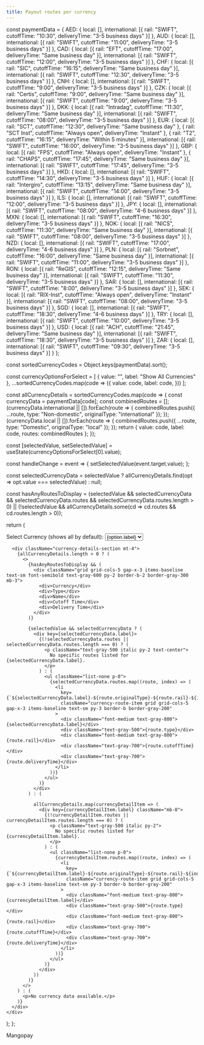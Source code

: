 ```yaml
---
title: Payout routes per currency
---
```


  const paymentData = {
    AED: {
      local: [],
      international: [{
        rail: "SWIFT",
        cutoffTime: "10:30",
        deliveryTime: "3-5 business days"
      }]
    },
    AUD: {
      local: [],
      international: [{
        rail: "SWIFT",
        cutoffTime: "11:00",
        deliveryTime: "3-5 business days"
      }]
    },
    CAD: {
      local: [{
        rail: "EFT",
        cutoffTime: "17:00",
        deliveryTime: "Same business day"
      }],
      international: [{
        rail: "SWIFT",
        cutoffTime: "12:00",
        deliveryTime: "3-5 business days"
      }]
    },
    CHF: {
      local: [{
        rail: "SIC",
        cutoffTime: "16:15",
        deliveryTime: "Same business day"
      }],
      international: [{
        rail: "SWIFT",
        cutoffTime: "12:30",
        deliveryTime: "3-5 business days"
      }]
    },
    CNH: {
      local: [],
      international: [{
        rail: "SWIFT",
        cutoffTime: "9:00",
        deliveryTime: "3-5 business days"
      }]
    },
    CZK: {
      local: [{
        rail: "Certis",
        cutoffTime: "9:00",
        deliveryTime: "Same business day"
      }],
      international: [{
        rail: "SWIFT",
        cutoffTime: "9:00",
        deliveryTime: "3-5 business days"
      }]
    },
    DKK: {
      local: [{
        rail: "Intradag",
        cutoffTime: "11:30",
        deliveryTime: "Same business day"
      }],
      international: [{
        rail: "SWIFT",
        cutoffTime: "08:00",
        deliveryTime: "3-5 business days"
      }]
    },
    EUR: {
      local: [{
        rail: "SCT",
        cutoffTime: "12:30",
        deliveryTime: "Same business day"
      }, {
        rail: "SCT Inst",
        cutoffTime: "Always open",
        deliveryTime: "Instant"
      }, {
        rail: "T2",
        cutoffTime: "16:15",
        deliveryTime: "Within 5 minutes"
      }],
      international: [{
        rail: "SWIFT",
        cutoffTime: "16:00",
        deliveryTime: "3-5 business days"
      }]
    },
    GBP: {
      local: [{
        rail: "FPS",
        cutoffTime: "Always open",
        deliveryTime: "Instant"
      }, {
        rail: "CHAPS",
        cutoffTime: "17:45",
        deliveryTime: "Same business day"
      }],
      international: [{
        rail: "SWIFT",
        cutoffTime: "17:45",
        deliveryTime: "3-5 business days"
      }]
    },
    HKD: {
      local: [],
      international: [{
        rail: "SWIFT",
        cutoffTime: "14:30",
        deliveryTime: "3-5 business days"
      }]
    },
    HUF: {
      local: [{
        rail: "Intergiro",
        cutoffTime: "13:15",
        deliveryTime: "Same business day"
      }],
      international: [{
        rail: "SWIFT",
        cutoffTime: "14:00",
        deliveryTime: "3-5 business days"
      }]
    },
    ILS: {
      local: [],
      international: [{
        rail: "SWIFT",
        cutoffTime: "12:00",
        deliveryTime: "3-5 business days"
      }]
    },
    JPY: {
      local: [],
      international: [{
        rail: "SWIFT",
        cutoffTime: "08:00",
        deliveryTime: "4-6 business days"
      }]
    },
    MXN: {
      local: [],
      international: [{
        rail: "SWIFT",
        cutoffTime: "16:30",
        deliveryTime: "3-5 business days"
      }]
    },
    NOK: {
      local: [{
        rail: "NICS",
        cutoffTime: "11:30",
        deliveryTime: "Same business day"
      }],
      international: [{
        rail: "SWIFT",
        cutoffTime: "08:00",
        deliveryTime: "3-5 business days"
      }]
    },
    NZD: {
      local: [],
      international: [{
        rail: "SWIFT",
        cutoffTime: "17:00",
        deliveryTime: "4-6 business days"
      }]
    },
    PLN: {
      local: [{
        rail: "Sorbnet",
        cutoffTime: "16:00",
        deliveryTime: "Same business day"
      }],
      international: [{
        rail: "SWIFT",
        cutoffTime: "11:00",
        deliveryTime: "3-5 business days"
      }]
    },
    RON: {
      local: [{
        rail: "ReGIS",
        cutoffTime: "12:15",
        deliveryTime: "Same business day"
      }],
      international: [{
        rail: "SWIFT",
        cutoffTime: "11:30",
        deliveryTime: "3-5 business days"
      }]
    },
    SAR: {
      local: [],
      international: [{
        rail: "SWIFT",
        cutoffTime: "8:00",
        deliveryTime: "3-5 business days"
      }]
    },
    SEK: {
      local: [{
        rail: "RIX-Inst",
        cutoffTime: "Always open",
        deliveryTime: "Instant"
      }],
      international: [{
        rail: "SWIFT",
        cutoffTime: "08:00",
        deliveryTime: "3-5 business days"
      }]
    },
    SGD: {
      local: [],
      international: [{
        rail: "SWIFT",
        cutoffTime: "18:30",
        deliveryTime: "4-6 business days"
      }]
    },
    TRY: {
      local: [],
      international: [{
        rail: "SWIFT",
        cutoffTime: "10:00",
        deliveryTime: "3-5 business days"
      }]
    },
    USD: {
      local: [{
        rail: "ACH",
        cutoffTime: "21:45",
        deliveryTime: "Same business day"
      }],
      international: [{
        rail: "SWIFT",
        cutoffTime: "18:30",
        deliveryTime: "3-5 business days"
      }]
    },
    ZAR: {
      local: [],
      international: [{
        rail: "SWIFT",
        cutoffTime: "09:30",
        deliveryTime: "3-5 business days"
      }]
    }
  };

  const sortedCurrencyCodes = Object.keys(paymentData).sort();

  const currencyOptionsForSelect = [
    { value: "", label: "Show All Currencies" },
    ...sortedCurrencyCodes.map(code => ({
      value: code,
      label: code,
    }))
  ];

  const allCurrencyDetails = sortedCurrencyCodes.map(code => {
    const currencyData = paymentData[code];
    const combinedRoutes = [];
    (currencyData.international || []).forEach(route => {
      combinedRoutes.push({ ...route, type: "Non-domestic", originalType: "international" });
    });
    (currencyData.local || []).forEach(route => {
      combinedRoutes.push({ ...route, type: "Domestic", originalType: "local" });
    });
    return {
      value: code,
      label: code,
      routes: combinedRoutes
    };
  });

  const [selectedValue, setSelectedValue] = useState(currencyOptionsForSelect[0].value);

  const handleChange = event => {
    setSelectedValue(event.target.value);
  };

  const selectedCurrencyData = selectedValue ? allCurrencyDetails.find(opt => opt.value === selectedValue) : null;

  const hasAnyRoutesToDisplay = (selectedValue && selectedCurrencyData && selectedCurrencyData.routes && selectedCurrencyData.routes.length > 0) ||
    (!selectedValue && allCurrencyDetails.some(cd => cd.routes && cd.routes.length > 0));

  return (
    <div className="currency-dropdown-container">
      <label htmlFor="currency-routes-list" className="currency-dropdown-label">
        Select Currency (shows all by default):
      </label>
      <select
        id="currency-routes-list"
        value={selectedValue}
        onChange={handleChange}
        className="currency-dropdown-select"
      >
        {currencyOptionsForSelect.map(option => (
          <option key={option.value} value={option.value}>
            {option.label}
          </option>
        ))}
      </select>

      <div className="currency-details-section mt-4">
        {allCurrencyDetails.length > 0 ? (
          <>
            {hasAnyRoutesToDisplay && (
              <div className="grid grid-cols-5 gap-x-3 items-baseline text-sm font-semibold text-gray-600 py-2 border-b-2 border-gray-300 mb-3">
                <div>Currency</div>
                <div>Type</div>
                <div>Name</div>
                <div>Cutoff Time</div>
                <div>Delivery Time</div>
              </div>
            )}

            {selectedValue && selectedCurrencyData ? (
              <div key={selectedCurrencyData.label}>
                {(!selectedCurrencyData.routes || selectedCurrencyData.routes.length === 0) ? (
                  <p className="text-gray-500 italic py-2 text-center">
                    No specific routes listed for {selectedCurrencyData.label}.
                  </p>
                ) : (
                  <ul className="list-none p-0">
                    {selectedCurrencyData.routes.map((route, index) => (
                      <li
                        key={`${selectedCurrencyData.label}-${route.originalType}-${route.rail}-${index}`}
                        className="currency-route-item grid grid-cols-5 gap-x-3 items-baseline text-sm py-3 border-b border-gray-200"
                      >
                        <div className="font-medium text-gray-800">{selectedCurrencyData.label}</div>
                        <div className="text-gray-500">{route.type}</div>
                        <div className="font-medium text-gray-800">{route.rail}</div>
                        <div className="text-gray-700">{route.cutoffTime}</div>
                        <div className="text-gray-700">{route.deliveryTime}</div>
                      </li>
                    ))}
                  </ul>
                )}
              </div>
            ) : (

              allCurrencyDetails.map(currencyDetailItem => (
                <div key={currencyDetailItem.label} className="mb-8">
                  {(!currencyDetailItem.routes || currencyDetailItem.routes.length === 0) ? (
                    <p className="text-gray-500 italic py-2">
                      No specific routes listed for {currencyDetailItem.label}.
                    </p>
                  ) : (
                    <ul className="list-none p-0">
                      {currencyDetailItem.routes.map((route, index) => (
                        <li
                          key={`${currencyDetailItem.label}-${route.originalType}-${route.rail}-${index}`}
                          className="currency-route-item grid grid-cols-5 gap-x-3 items-baseline text-sm py-3 border-b border-gray-200"
                        >
                          <div className="font-medium text-gray-800">{currencyDetailItem.label}</div>
                          <div className="text-gray-500">{route.type}</div>
                          <div className="font-medium text-gray-800">{route.rail}</div>
                          <div className="text-gray-700">{route.cutoffTime}</div>
                          <div className="text-gray-700">{route.deliveryTime}</div>
                        </li>
                      ))}
                    </ul>
                  )}
                </div>
              ))
            )}
          </>
        ) : (
          <p>No currency data available.</p>
        )}
      </div>
    </div>
  );
};

Mangopay 


<CurrencyPayoutRoutesDropdown />